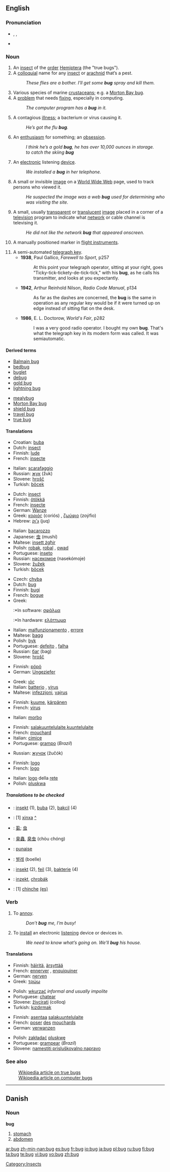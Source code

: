 {{see|Bug}}
{{wikipedia}}
==English==

===Pronunciation===
*{{AHD|bŭg}}, {{IPA|/bʌɡ/}}, {{SAMPA|/bVg/}}
*{{audio|en-us-bug.ogg|Audio (US)}}
*:{{IPAchar|[[Rhymes:English:-ʌɡ|Rhymes: -ʌɡ]]}}

===Noun===
{{en-noun}}

# An [[insect]] of the [[order]] [[Hemiptera]] (the "true bugs").
# A [[colloquial]] name for any [[insect]] or [[arachnid]] that’s a pest.
#: ''These flies are a bother. I’ll get some '''bug''' spray and kill them.''
# Various species of marine [[crustacean]]s; e.g. a [[Morton Bay bug]].
# A [[problem]] that needs [[fixing]], especially in computing.
#: ''The computer program has a '''bug''' in it.''
# A contagious [[illness]]; a bacterium or virus causing it.
#: ''He’s got the flu '''bug'''.''
# An [[enthusiasm]] for something; an [[obsession]].
#: ''I think he’s a gold '''bug''', he has over 10,000 ounces in storage.''
#: ''to catch the skiing '''bug'''''
# An [[electronic]] listening [[device]].
#: ''We installed a '''bug''' in her telephone.''
# A small or invisible [[image]] on a [[World Wide Web]] page, used to track persons who viewed it.
#: ''He suspected the image was a web '''bug''' used for determining who was visiting the site.''
# A small, usually [[transparent]] or [[translucent]] [[image]] placed in a corner of a [[television]] program to indicate what [[network]] or cable channel is televising it.
#: ''He did not like the network '''bug''' that appeared onscreen.''
# {{figurative}} A manually positioned marker in [[flight instruments]].
# A semi-automated [[telegraph key]].
#*'''1938''', Paul Gallico, ''Farewell to Sport'', p257
#*:At this point your telegraph operator, sitting at your right, goes "Ticky-tick-tickety-de-tick-tick," with his '''bug''', as he calls his transmitter, and looks at you expectantly.
#*'''1942''', Arthur Reinhold Nilson, ''Radio Code Manual'', p134
#*:As far as the dashes are concerned, the '''bug''' is the same in operation as any regular key would be if it were turned up on edge instead of sitting flat on the desk.
#*'''1986''', E. L. Doctorow, ''World's Fair'', p282
#*:I was a very good radio operator. I bought my own '''bug'''. That's what the telegraph key in its modern form was called. It was semiautomatic.

====Derived terms====
{{top2}}
*[[Balmain bug]]
*[[bedbug]]
*[[buglet]]
*[[debug]]
*[[gold bug]]
*[[lightning bug]]
{{mid2}}
*[[mealybug]]
*[[Morton Bay bug]]
*[[shield bug]]
*[[travel bug]]
*[[true bug]]
{{bottom}}

====Translations====
{{trans-top|an insect of the order Hemiptera}}
*Croatian: [[buba]] {{f}}
*Dutch: [[insect]] {{n}}
*Finnish: [[lude#Finnish|lude]]
*French: [[insecte]] {{m}}
{{trans-mid}}
*Italian: [[scarafaggio]] {{m}}
*Russian: [[жук]] (žuk) {{m}}
*Slovene: [[hrošč]] {{m}}
*Turkish: [[böcek]]
{{trans-bottom}}

{{trans-top|a colloquial name for insect}}
*Dutch: [[insect]] {{n}}
*Finnish: [[ötökkä]]
*French: [[insecte]] {{m}}
*German: [[Wanze]] {{f}}
*Greek: [[κοριός]] (coriós) {{m}}, [[ζωύφιο]] (zoýfio) {{n}}
*Hebrew: [[ג'וק]] (juq) {{m}}
{{trans-mid}}
*Italian: [[bacarozzo]] {{m}}
*Japanese: [[虫]] (mushí)
*Maltese: [[insett żgħir]] {{m}}
*Polish: [[robak]], [[robal]] {{m}}, [[owad]] {{m}}
*Portuguese: [[inseto]] {{m}}
*Russian: [[насекомое]] (nasekómoje) {{n}}
*Slovene: [[žužek]] {{m}}
*Turkish: [[böcek]]
{{trans-bottom}}

{{trans-top|various species of marine crustaceans}}
{{trans-mid}}
{{trans-bottom}}

{{trans-top|problem that needs fixing (esp. in computing)}}
* Czech: [[chyba]] {{f}}
*Dutch: [[bug]] {{m}}
*Finnish: [[bugi]]
*French: [[bogue]] {{m}}
*Greek:
*:*In software: [[σφάλμα]]  {{n}}
*:*In hardware: [[ελάττωμα]] {{n}}
{{trans-mid}}
*Italian: [[malfunzionamento]] {{m}}, [[errore]] {{m}}
*Maltese: [[bagg]] {{m}}
*Polish: [[byk]] {{m}}
*Portuguese: [[defeito]] {{m}}, [[falha]] {{f}}
*Russian: [[баг]] (bag) {{m}}
*Slovene: [[hrošč]] {{m}}
{{trans-bottom}}

{{trans-top|contagious illness, bacteria, virus}}
*Finnish: [[pöpö]]
*German: [[Ungeziefer]] {{n}}
{{trans-mid}}
*Greek: [[ιός]] {{m}}
*Italian: [[batterio]] {{m}}, [[virus]] {{m}}
*Maltese: [[infezzjoni]], [[vajrus]]
{{trans-bottom}}

{{trans-top|an enthusiasm for something}}
*Finnish: [[kuume]], [[kärpänen]]
*French: [[virus]] {{m}}
{{trans-mid}}
*Italian: [[morbo]] {{m}}
{{trans-bottom}}

{{trans-top|an electronic listening device}}
*Finnish: [[salakuuntelulaite]],[[kuuntelulaite]]
*French: [[mouchard]] {{m}}
*Italian: [[cimice]] {{m}}
*Portuguese: [[grampo]] {{m}} (''Brazil'')
{{trans-mid}}
*Russian: [[жучок]] (žučók) {{m}}
{{trans-bottom}}

{{trans-top|a small or invisible image on a World Wide Web page}}
{{trans-mid}}
{{trans-bottom}}

{{trans-top|a small image placed in a corner of a television program}}
*Finnish: [[logo]]
*French: [[logo]] {{m}}
{{trans-mid}}
*Italian: [[logo]] della [[rete]]{{m}}
*Polish: [[pluskwa]] {{f}}
{{trans-bottom}}

{{trans-top|manually positioned marker in flight instruments}}
{{trans-mid}}
{{trans-bottom}}

{{trans-top|a card cheat's bug is a holdout device}}
{{trans-mid}}
{{trans-bottom}}

{{trans-top|a semi-automated telegraph key}}
{{trans-mid}}
{{trans-bottom}}

=====Translations to be checked=====
{{checktrans}}
*{{ttbc|Bosnian}}: [[insekt]] {{m}} (1), [[buba]] {{f}} (2), [[bakcil]] {{m}} (4)
*{{ttbc|Catalan}}: [1] [[xinxa]] {{f}} [[:ca:xinxa|^]]
*{{ttbc|CJK Characters}}: [[虱]]; [[虫]]
*{{ttbc|Chinese}}: [[臭蟲]], [[臭虫]] (chòu chóng)
*{{ttbc|French}}: [[punaise]]
*{{ttbc|Korean}}: [[벌레]] (boelle)
*{{ttbc|Norwegian}}: [[insekt]] {{n}} (2), [[feil]] {{m}} (3), [[bakterie]] {{m}} (4)
*{{ttbc|Slovak}}: [[inzekt]], [[chrobák]] {{m}}
*{{ttbc|Spanish}}: [1] [[chinche]] {{f}} [[:es:chinche|(es)]]

===Verb===
{{en-verb|[[bugs]]|[[bugging]]|[[bugged]]}}

# {{context|informal|transitive}} To [[annoy]].
#: ''Don’t '''bug''' me, I’m busy!''
# {{transitive}} To [[install]] an electronic [[listening]] device or devices in.
#: ''We need to know what’s going on.  We’ll '''bug''' his house.''

====Translations====
{{trans-top|to annoy}}
*Finnish: [[häiritä]], [[ärsyttää]]
*French: [[ennerver]] , [[enquiquiner]]
*German: [[nerven]]
*Greek: [[τρώω]]
{{trans-mid}}
*Polish: [[wkurzać]] ''informal and usually impolite''
*Portuguese: [[chatear]]
*Slovene: [[živcirati]] (colloq)
*Turkish: [[kızdırmak]]
{{trans-bottom}}

{{trans-top|to install an electronic listening device in}}
*Finnish: [[asentaa]] [[salakuuntelulaite]]
*French: [[poser]] [[des]] [[mouchard]]s
*German: [[verwanzen]]
{{trans-mid}}
*Polish: [[zakładać]] [[pluskwę]]
*Portuguese: [[grampear]] (''Brazil'')
*Slovene: [[namestiti prisluškovalno napravo]]
{{trans-bottom}}

===See also===
: [[w:Hemiptera|Wikipedia article on true bugs]]
: [[w:computer bug|Wikipedia article on computer bugs]]

----

==Danish==

===Noun===
'''bug''' {{c}}

# [[stomach]]
# [[abdomen]]

[[Category:Insects]]

[[ar:bug]]
[[zh-min-nan:bug]]
[[es:bug]]
[[fr:bug]]
[[io:bug]]
[[ja:bug]]
[[pl:bug]]
[[ru:bug]]
[[fi:bug]]
[[ta:bug]]
[[te:bug]]
[[vi:bug]]
[[vo:bug]]
[[zh:bug]]